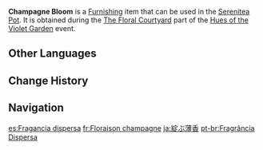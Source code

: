 {{Furnishing Infobox
|id             = 373842
|image          = Item Champagne Bloom.png
|category       = Main Flower
|quality        = 3
|description    = A main flower of Inazuma that is in first bloom. The petals have not yet fully opened and it has a clear champagne hue.
|event          = Hues of the Violet Garden
|source1        = [[Hues of the Violet Garden/The Floral Courtyard|The Floral Courtyard]] event
}}
'''Champagne Bloom''' is a [[Furnishing]] item that can be used in the [[Serenitea Pot]]. It is obtained during the [[Hues of the Violet Garden/The Floral Courtyard|The Floral Courtyard]] part of the [[Hues of the Violet Garden]] event.

==Other Languages==
{{Other Languages
|en      = Champagne Bloom
|zhs     = 薄香逸放
|zhs_rm  = Báoxiāng Yìfàng
|zht     = 薄香逸放
|zht_rm  = Báoxiāng Yìfàng
|zh_tl   = 
|ja      = 綻ぶ薄香
|ja_rm   = Hokorobu Usukou
|ja_tl   = Blooming Champagne
|ko      = 은은한 향기
|ko_tl   = Delicate Scent
|es      = Fragancia dispersa
|es_tl   = Scattered Fragrance
|fr      = Floraison champagne
|fr_tl   = Champagne Blooming
|ru      = Благоухающие лепестки
|ru_tl   = Fragrant Petals
|th      = ดอกกลิ่นหอมสีเหลืองอ่อน
|th_rm   = 
|th_tl   = 
|vi      = Hương Thoảng Bay Xa
|vi_tl   = 
|de      = Verstreuter Duft
|de_tl   = Scattered Scent
|id      = Keharuman Semerbak
|id_tl   = Fragrant Scent
|pt      = Florescer do Champanhe
|pt_tl   = 
|tr      = Şampanya Renkli Çiçek
|tr_tl   = 
|it      = Esplosione champagne
|it_tl   = 
}}

==Change History==
{{Change History|2.6}}

==Navigation==
{{Furnishing Navbox/Subsystems|curio}}

[[es:Fragancia dispersa]]
[[fr:Floraison champagne]]
[[ja:綻ぶ薄香]]
[[pt-br:Fragrância Dispersa]]